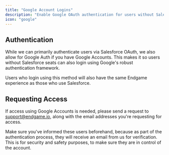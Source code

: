 ```yaml
---
title: "Google Account Logins"
description: "Enable Google OAuth authentication for users without Salesforce seats"
icon: "google"
---
```


## Authentication

While we can primarily authenticate users via Salesforce OAuth, we also allow for Google Auth if you have Google Accounts. This makes it so users without Salesforce seats can also login using Google's robust authentication framework.

Users who login using this method will also have the same Endgame experience as those who use Salesforce.

## Requesting Access

If access using Google Accounts is needed, please send a request to [support@endgame.io](mailto:support@endgame.io), along with the email addresses you're requesting for access.

<Warning>
  Make sure you've informed these users beforehand, because as part of the authentication process, they will receive an email from us for verification. This is for security and safety purposes, to make sure they are in control of the account.
</Warning>